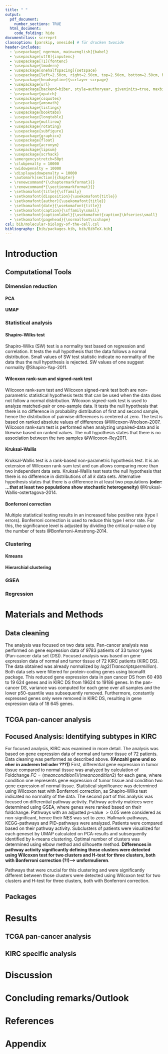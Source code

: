 ```yaml
---
title: " "
output:
  pdf_document:
    number_sections: TRUE
  html_document:
    code_folding: hide
documentclass: scrreprt
classoption: [parskip, oneside] # für drucken twoside
header-includes:
  - \usepackage[ ngerman, main=english]{babel}
  - \usepackage[utf8]{inputenc}
  - \usepackage[T1]{fontenc}
  - \usepackage{lmodern}
  - \usepackage[onehalfspacing]{setspace}
  - \usepackage[left=2.50cm, right=2.50cm, top=2.50cm, bottom=2.50cm, bindingoffset=10mm, includehead, includefoot]{geometry}
  - \usepackage[headsepline]{scrlayer-scrpage}
  - \usepackage{url}
  - \usepackage[backend=biber, style=authoryear, giveninits=true, maxbibnames=99, uniquename=init, maxcitenames=2, hyperref=true, date=year]{biblatex}
  - \usepackage{xpatch}
  - \usepackage{csquotes}
  - \usepackage{amsmath}
  - \usepackage{listings}
  - \usepackage{booktabs}
  - \usepackage{longtable}
  - \usepackage{multirow}
  - \usepackage{rotating}
  - \usepackage{subfigure}
  - \usepackage{graphicx}
  - \usepackage{float}
  - \usepackage{acronym}
  - \usepackage{lipsum}
  - \usepackage{scrhack}
  - \emergencystretch=50pt
  - \clubpenalty = 10000
  - \widowpenalty = 10000
  - \displaywidowpenalty = 10000
  - \automark[section]{chapter}
  - \renewcommand*{\chaptermarkformat}{}
  - \renewcommand*{\sectionmarkformat}{}
  - \setkomafont{title}{\sffamily}
  - \setkomafont{disposition}{\usekomafont{title}}
  - \setkomafont{author}{\usekomafont{title}}
  - \setkomafont{date}{\usekomafont{title}}
  - \setkomafont{caption}{\sffamily\small}
  - \setkomafont{captionlabel}{\usekomafont{caption}\bfseries\small}
  - \setkomafont{pagehead}{\normalfont\scshape}
csl: bib/molecular-biology-of-the-cell.csl
bibliography: [bib/packages.bib, bib/BibTeX.bib]
---
```

<!-- Based on Nicolas Peschkes LaTeX Template for MoBis, if you want further information on the packages just check it here: https://gitlab.com/npeschke/LaTeX-Template-IPMB -->

<!-- your title page -->

\begin{titlepage}
\centering
	{\Large Ruprecht-Karls-Universität Heidelberg\\
		Fakultät für Biowissenschaften\\
		Bachelorstudiengang Molekulare Biotechnologie\\}

	{\vspace{\stretch{2}}}
	{\usekomafont{title}

		{\Huge ksdflsdjf}

		{\Huge sfdsfd}

		{\Huge sfsf}

	}

	\vspace{\stretch{2}}
	{\Large Data Science Project SoSe 2022}

	\vspace{\stretch{2}}

	{\Large
		\begin{tabular}{rl}
			Autoreb & Max Mustermann, jklsdfksldkfslkdjf\\
			Geburtsort & sdfjksafdls\\
			Abgabetermin &20.07.2022\\
		\end{tabular}
	}

	\vspace{\stretch{1}}

\end{titlepage}


<!-- add your chapters here -->
\tableofcontents

<!-- Intoduction -->
# Introduction


## Computational Tools

### Dimension reduction

#### PCA

#### UMAP 


### Statistical analysis

#### Shapiro-Wilks test
Shapiro-Wilks (SW) test is a normality test based on regression and correlation. It tests the null hypothesis that the data follows a normal distribution. Small values of SW test statistic indicate no normality of the data thus the null hypothesis is rejected. SW values of one suggest normality @Shapiro-Yap-2011.

#### Wilcoxon rank-sum and signed-rank test
Wilcoxon rank-sum test and Wilcoxon signed-rank test both are non-parametric statistical hypothesis tests that can be used when the data does not follow a normal distribution.  Wilcoxon signed-rank test is used to analyze matched-pair or one-sample data. It tests the null hypothesis that there is no difference in probability distribution of first and second sample, hence the distribution of pairwise differences is centered at zero. The test is based on ranked absolute values of differences @Wilcoxon-Woolson-2007. Wilcoxon rank-sum test is performed when analyzing unpaired-data and is likewise based on ranked values. The null hypothesis states that there is no association between the two samples @Wilcoxon-Rey2011. 

#### Kruksal-Wallis 
Kruksal-Wallis test is a rank-based non-parametric hypothesis test. It is an extension of Wilcoxon rank-sum test and can allows comparing more than two independent data sets. Kruksal-Wallis test tests the null hypothesis that there is no difference in distributions of all $k$ data sets. Alternative hypothesis states that there is a difference in at least two populations **(oder: …that at least two populations show stochastic heterogeneity)** @Kruksal-Wallis-ostertagova-2014. 

#### Bonferroni correction
Multiple statistical testing results in an increased false positive rate (type I errors). Bonferroni correction is used to reduce this type I error rate. For this, the significance level is adjusted by dividing the critical $p$-value $\alpha$ by the number of tests @Bonferroni-Amstrong-2014. 

### Clustering

#### Kmeans

#### Hierarchial clustering


### GSEA


### Regression

<!-- Materials and Methods -->

# Materials and Methods

## Data cleaning

The analysis was focused on two data sets. Pan-cancer analysis was performed on gene expression data of 9783 patients of 33 tumor types (Pan-cancer data set (DS)). Focused analysis was based on gene expression data of normal and tumor tissue of 72 KIRC patients (KIRC DS). The data obtained was already normalized by $log2(Transcripts per million)$.
Both data sets were filtered for protein-coding genes using biomaRt package. This reduced gene expression data in pan cancer DS from 60 498 to 19 624 genes and in KIRC DS from 19624 to 19186 genes. In the pan-cancer DS, variance was computed for each gene over all samples and the lower p50-quantile was subsequently removed. Furthermore, constantly expressed genes only were removed in KIRC DS, resulting in gene expression data of 18 645 genes.

## TCGA pan-cancer analysis

## Focused Analysis: Identifying subtypes in KIRC
For focused analysis, KIRC was examined in more detail.  The analysis was based on gene expression data of normal and tumor tissue of 72 patients. Data cleaning was performed as described above. **((Anzahl gene und so eher in anderem teil oder ???))**
First, differential gene expression in tumor tissue compared to normal tissue was analyzed by calculation of Foldchange $FC =(mean condition 1) / (mean condition 2)$ for each gene, where condition one represents gene expression of tumor tissue and condition two gene expression of normal tissue. Statistical significance was determined using Wilcoxon test with Bonferroni correction, as Shapiro-Wilks test indicated no normality of the data.
The second part of this analysis was focused on differential pathway activity. Pathway activity matrices were determined using GSEA, where genes were ranked based on their foldchange. Pathways with an adjusted $p$-value $>0.05$ were considered as non-significant, hence their NES was set to zero. Hallmark-pathways, KEGG-pathways and PID-pathways were analyzed. Patients were compared based on their pathway activity. Subclusters of patients were visualized for each geneset by UMAP calculated on PCA-results and subsequently identified by k-means clustering. Optimal number of clusters was determined using elbow method and silhouette method. **Differences in pathway activity significantly defining these clusters were detected using Wilcoxon test for two clusters and H-test for three clusters, both with Bonferroni correction (?!)--> umformulieren**. 

Pathways that were crucial for this clustering and were significantly different between those clusters were detected using Wilcoxon test for two clusters and H-test for three clusters, both with Bonferroni correction.

## Packages

<!-- Results -->

# Results

## TCGA pan-cancer analysis

## KIRC specific analysis

<!-- Discussion -->
# Discussion

<!-- Concluding remarks/Outlook -->

# Concluding remarks/Outlook




# References

<div id="refs"></div>

# Appendix
